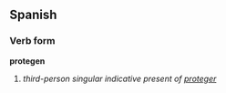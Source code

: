 ==Spanish==
===Verb form===
'''protegen'''

# ''third-person singular indicative present of [[proteger]]''